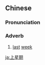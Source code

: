 ==Chinese==
{{zh-forms|type=12}}

===Pronunciation===
{{zh-pron
|m=shàngxīng期
|c=soeng6 sing1 kei4
|cat=adv
}}

===Adverb===
{{zh-adv}}

# [[last]] [[week]]

[[ja:上星期]]